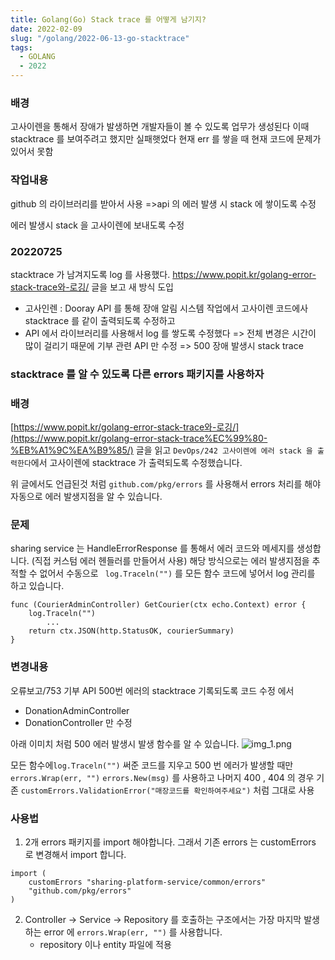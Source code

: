 ```yaml
---
title: Golang(Go) Stack trace 를 어떻게 남기지?
date: 2022-02-09
slug: "/golang/2022-06-13-go-stacktrace"
tags:
  - GOLANG
  - 2022
---
```


### 배경
고사이렌을 통해서 장애가 발생하면
개발자들이 볼 수 있도록 업무가 생성된다
이때 stacktrace 를 보여주려고 했지만 실패햇었다
현재 err 를 쌓을 때 현재 코드에 문제가 있어서 못함

### 작업내용
github 의 라이브러리를 받아서 사용
=>api 의 에러 발생 시 stack 에 쌓이도록 수정

에러 발생시 stack 을 고사이렌에 보내도록 수정

### 20220725
stacktrace 가 남겨지도록 log 를 사용했다.
https://www.popit.kr/golang-error-stack-trace와-로깅/ 글을 보고 새 방식 도입
- 고사인렌 : Dooray API 를 통해 장애 알림 시스템
작업에서 고사이렌 코드에사 stacktrace 를 같이 출력되도록 수정하고
- API 에서 라이브러리를 사용해서 log 를 쌓도록 수정했다
    =>  전체 변경은 시간이 많이 걸리기 때문에 기부 관련 API 만 수정 =>  500 장애 발생시 stack trace

### stacktrace 를 알 수 있도록 다른 errors 패키지를 사용하자
### 배경

[https://www.popit.kr/golang-error-stack-trace와-로깅/](https://www.popit.kr/golang-error-stack-trace%EC%99%80-%EB%A1%9C%EA%B9%85/) 글을 읽고
`DevOps/242 고사이렌에 에러 stack 을 출력한다`에서 고사이렌에 stacktrace 가 출력되도록 수정했습니다.

위 글에서도 언급된것 처럼
`github.com/pkg/errors` 를 사용해서 errors 처리를 해야
자동으로 에러 발생지점을 알 수 있습니다.

### 문제

sharing service 는 HandleErrorResponse 를 통해서 에러 코드와 메세지를 생성합니다. (직접 커스텀 에러 헨들러를 만들어서 사용)
해당 방식으로는 에러 발생지점을 추적할 수 없어서
수동으로 ` log.Traceln("")` 를 모든 함수 코드에 넣어서 log 관리를 하고 있습니다.

```
func (CourierAdminController) GetCourier(ctx echo.Context) error {
	log.Traceln("")
        ...
	return ctx.JSON(http.StatusOK, courierSummary)
}
```

### 변경내용
오류보고/753 기부 API 500번 에러의 stacktrace 기록되도록 코드 수정 에서
* DonationAdminController
* DonationController 만 수정

아래 이미치 처럼 500 에러 발생시 발생 함수를 알 수 있습니다.
![img_1.png](../img/stacktrace.jpg)

모든 함수에`log.Traceln("")` 써준 코드를 지우고
500 번 에러가 발생할 때만 ` errors.Wrap(err, "")` `errors.New(msg)` 를 사용하고
나머지 400 , 404 의 경우 기존 `customErrors.ValidationError("매장코드를 확인하여주세요")` 처럼 그대로 사용

### 사용법

1. 2개 errors 패키지를 import 해야합니다. 그래서
기존 errors 는 customErrors 로 변경해서 import 합니다.

```
import (
	customErrors "sharing-platform-service/common/errors"
    "github.com/pkg/errors"
)
```

2. Controller -> Service -> Repository 를 호출하는 구조에서는
가장 마지막 발생하는 error 에 `errors.Wrap(err, "")` 를 사용합니다.
    * repository 이나 entity 파일에 적용